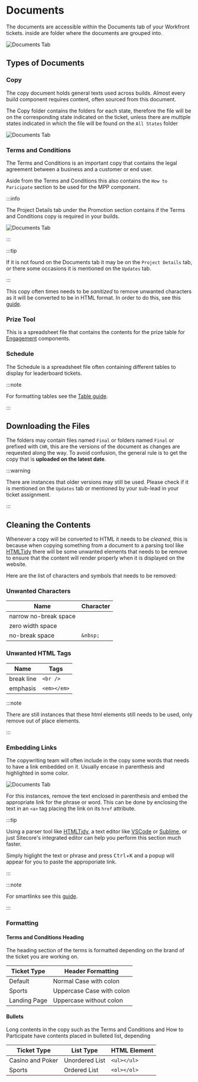 

# Documents

The documents are accessible within the Documents tab of your Workfront tickets. inside are folder where the documents are grouped into. 

<img className="w-full mt-3 max-w-xl" src={documentsTab} alt="Documents Tab" />

## Types of Documents

### Copy

The copy document holds general texts used across builds. Almost every build component requires content, often sourced from this document.

The Copy folder contains the folders for each state, therefore the file will be on the corresponding state indicated on the ticket, unless there are multiple states indicated in which the file will be found on the `All States` folder

<img className="w-1/3 mt-3 max-w-xl" src={singleState} alt="Documents Tab" />

### Terms and Conditions

The Terms and Conditions is an important copy that contains the legal agreement between a business and a customer or end user.

Aside from the Terms and Conditions this also contains the `How to Paricipate` section to be used for the MPP component.

:::info

The Project Details tab under the Promotion section contains if the Terms and Conditions copy is required in your builds.

<img className="w-1/2 mt-5 mb-5 max-w-52" src={requiredTerms} alt="Documents Tab" />

:::

:::tip 

If it is not found on the Documents tab it may be on the `Project Details` tab, or there some occasions it is mentioned on the `Updates` tab.

:::

This copy often times needs to be _sanitized_ to remove unwanted characters as it will be converted to be in HTML format. In order to do this, see this [guide](#cleaning-the-contents).

### Prize Tool

This is a spreadsheet file that contains the contents for the prize table for [Engagement](#) components.

### Schedule

The Schedule is a spreadsheet file often containing different tables to display for leaderboard tickets. 

:::note

For formatting tables see the [Table guide](./tables).

:::

## Downloading the Files

The folders may contain files named `Final` or folders named `Final` or prefixed with `CHR`, this are the versions of the document as changes are requested along the way. To avoid confusion, the general rule is to get the copy that is **uploaded on the latest date**.

:::warning

There are instances that older versions may still be used. Please check if it is mentioned on the `Updates` tab or mentioned by your sub-lead in your ticket assignment. 

:::

## Cleaning the Contents

Whenever a copy will be converted to HTML it needs to be *cleaned*, this is because when copying something from a document to a parsing tool like [HTMLTidy](https://htmltidy.net/) there will be some unwanted elements that needs to be remove to ensure that the content will render properly when it is displayed on the website.

Here are the list of characters and symbols that needs to be removed:

### Unwanted Characters

| Name | Character |
| --- | ----------- |
| narrow no-break space | ```   ``` |
| zero width space | ```​ ```|
| no-break space | ```&nbsp;``` |

### Unwanted HTML Tags

| Name | Tags |
| --- | ----------- |
| break line | ``` <br /> ``` |
| emphasis | ``` <em></em> ``` |

:::note

There are still instances that these html elements still needs to be used, only remove out of place elements.

:::


### Embedding Links

The copywriting team will often include in the copy some words that needs to have a link embedded on it. Usually encase in parenthesis and highlighted in some color.

<img className="mb-4" src={tncParenthesis} alt="Documents Tab" />

For this instances, remove the text enclosed in parenthesis and embed the appropriate link for the phrase or word. This can be done by enclosing the text in an `<a>` tag placing the link on its `href` attribute. 

:::tip

Using a parser tool like [HTMLTidy](https://htmltidy.net/), a text editor like [VSCode](https://code.visualstudio.com/) or [Sublime](https://www.sublimetext.com/), or just Sitecore's integrated editor can help you perform this section much faster.

Simply higlight the text or phrase and press <kbd>Ctrl</kbd>+<kbd>K</kbd> and a popup will appear for you to paste the approporiate link.

:::

:::note

For smartlinks see this [guide](../builds/smartlinks).

:::

### Formatting

#### Terms and Conditions Heading

The heading section of the terms is formatted depending on the brand of the ticket you are working on.

| Ticket Type | Header Formatting |
| --- | --- |
| Default | Normal Case with colon |
| Sports | Uppercase Case with colon |
| Landing Page | Uppercase without colon |

#### Bullets

Long contents in the copy such as the Terms and Conditions and How to Participate have contents placed in bulleted list, depending 

| Ticket Type | List Type | HTML Element |
| --- | --- | --- |
| Casino and Poker | Unordered List | `<ul></ul>` |
| Sports | Ordered List | `<ol></ol>` |



